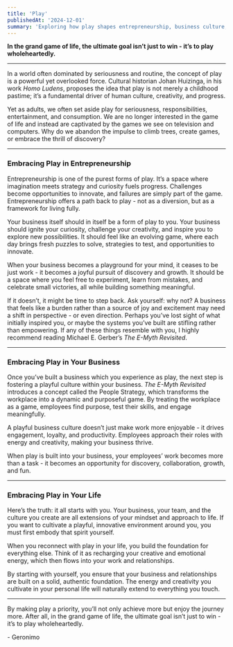 ```yaml
---
title: 'Play'
publishedAt: '2024-12-01'
summary: 'Exploring how play shapes entrepreneurship, business culture, and personal life'
---
```


**In the grand game of life, the ultimate goal isn’t just to win - it’s to play wholeheartedly.**

---

In a world often dominated by seriousness and routine, the concept of play is a powerful yet overlooked force. Cultural historian Johan Huizinga, in his work *Homo Ludens*, proposes the idea that play is not merely a childhood pastime; it’s a fundamental driver of human culture, creativity, and progress. 

Yet as adults, we often set aside play for seriousness, responsibilities, entertainment, and consumption. We are no longer interested in the game of life and instead are captivated by the games we see on television and computers. Why do we abandon the impulse to climb trees, create games, or embrace the thrill of discovery?

---

### Embracing Play in Entrepreneurship

Entrepreneurship is one of the purest forms of play. It’s a space where imagination meets strategy and curiosity fuels progress. Challenges become opportunities to innovate, and failures are simply part of the game. Entrepreneurship offers a path back to play - not as a diversion, but as a framework for living fully. 

Your business itself should in itself be a form of play to you. Your business should ignite your curiosity, challenge your creativity, and inspire you to explore new possibilities. It should feel like an evolving game, where each day brings fresh puzzles to solve, strategies to test, and opportunities to innovate.

When your business becomes a playground for your mind, it ceases to be just work - it becomes a joyful pursuit of discovery and growth. It should be a space where you feel free to experiment, learn from mistakes, and celebrate small victories, all while building something meaningful.

If it doesn’t, it might be time to step back. Ask yourself: why not? A business that feels like a burden rather than a source of joy and excitement may need a shift in perspective - or even direction. Perhaps you’ve lost sight of what initially inspired you, or maybe the systems you’ve built are stifling rather than empowering. If any of these things resemble with you, I highly recommend reading Michael E. Gerber’s *The E-Myth Revisited*.

---

### Embracing Play in Your Business

Once you’ve built a business which you experience as play, the next step is fostering a playful culture within your business. *The E-Myth Revisited* introduces a concept called the People Strategy, which transforms the workplace into a dynamic and purposeful game. By treating the workplace as a game, employees find purpose, test their skills, and engage meaningfully.

A playful business culture doesn’t just make work more enjoyable - it drives engagement, loyalty, and productivity. Employees approach their roles with energy and creativity, making your business thrive.

When play is built into your business, your employees’ work becomes more than a task - it becomes an opportunity for discovery, collaboration, growth, and fun.

---

### Embracing Play in Your Life

Here’s the truth: it all starts with you. Your business, your team, and the culture you create are all extensions of your mindset and approach to life. If you want to cultivate a playful, innovative environment around you, you must first embody that spirit yourself.

When you reconnect with play in your life, you build the foundation for everything else. Think of it as recharging your creative and emotional energy, which then flows into your work and relationships.

By starting with yourself, you ensure that your business and relationships are built on a solid, authentic foundation. The energy and creativity you cultivate in your personal life will naturally extend to everything you touch.

---

By making play a priority, you’ll not only achieve more but enjoy the journey more. After all, in the grand game of life, the ultimate goal isn’t just to win - it’s to play wholeheartedly.

\- Geronimo